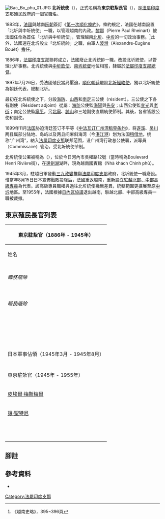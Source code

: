 {{Infobox former political post
| political_office   = <small>北圻統使<br />{{lang-vi|Thống sứ Bắc Kỳ}}<br />{{lang-fr|Résident supérieur du Tonkin}}</small>
| country            = 
| insignia           = Seal of the Resident-Superior of the French protectorate of Tonkin.png
| insigniasize       = 
| insigniacaption    = 北圻統使徽章
| image              = 
| caption            = 
| predecessor        = 北圻與中圻統使、<br/>北圻經略使
| successor          = 法國駐越南北部、中部高級專員
| first_officeholder = 黎那
| last_officeholder  = [[Camille_Auphelle|Camille Auphelle]]
| style              = 
| residence          = 北部府
| appointer          = [[法屬印度支那總督|法屬印度支那總督]]
| began              = 1884年
| ended              = 1945年
}}
[[File:Bac_Bo_phu_01.JPG|thumb]]
'''北圻統使'''（{{vie|v=Thống sứ Bắc Kỳ|hn=統使北圻}}），正式名稱為'''東京駐紮長官'''（{{lang-fr|Résident supérieur du Tonkin}}）{{noteTag|1=「Résident supérieur du Tonkin」意思是「東京駐紮長官」。越南人譯作「北圻統使」。}}，是[[法屬印度支那|法屬印度支那]]殖民政府的一個官職名。

1883年，[[法國|法國]]與越南[[阮朝|阮朝]]簽訂《[[第一次順化條約|第一次順化條約]]》。條約規定，法國在越南設置「北圻與中圻統使」一職，以管理越南的內政。[[黎那|黎那]]（Pierre Paul Rheinart）被法國任命為首任「北圻與中圻統使」，管理越南[[北圻|北圻]]、[[中圻|中圻]]的一切政治事務。<ref>《越南史略》，395~396頁</ref>此外，法國還在北圻設立「北圻統帥」之職，由軍人[[波滑|波滑]]（Alexandre-Eugène Bouët）擔任。

1886年，[[法屬印度支那|法屬印度支那]]聯邦成立，法國廢止北圻統帥一職，改設北圻統使，以管理北圻事務。北圻統使與[[中圻欽使|中圻欽使]]、[[南圻統督|南圻統督]]地位相當，隸屬於[[法屬印度支那總督|法屬印度支那總督]]。

1897年7月26日，受法國殖民當局壓迫，[[阮朝|順化朝廷]]罷設[[北圻經略使|北圻經略使]]，獨以北圻統使為朝廷代表，總制北圻。

最初在北圻統使之下，分設[[海防市|海防]]、[[山西省_(越南)|山西]]和[[南定省|南定]]三公使（résident）{{noteTag|1=「Résident」一詞在法語中是「駐紮官」的意思，越南人根據管轄區域不同，分別譯作「北圻統使」和各省「公使」。}}。三公使之下各有副使（Résident adjoint）{{noteTag|1=「Résident adjoint」則是「駐紮官助理」的意思，越南人譯作「副使」。}}從屬：[[海防市|海防]]公使監[[海陽省|海陽]]與[[先安縣|先安]]；山西公使監[[宣光省|宣光]]與[[老街省|老街]]；南定公使監[[寧平省|寧平]]。另[[北寧省|北寧]]、[[諒山省|諒山]]和{{link-vi|七溪|Thất Khê}}三地副使直屬統使節制。其後，各省皆設公使和副使。

1899年11月[[法国|法国]]胁迫清廷签订不平等《[[中法互订广州湾租界条约|中法互订广州湾租界条约]]》，将[[遂溪县|遂溪]]、[[吴川县|吴川]]两县属部分陆地、岛屿以及两县间麻斜海湾（今[[湛江港|湛江港]]）划为法国[[租借地|租借地]]，统称“广州湾”，納入[[法属印度支那|法属印度支那]]联邦范围，设广州湾行政总公使署，派專員（Commissaire）管治，受北圻統使节制。

北圻統使公署被稱為{{link-vi|統使府|Bắc Bộ phủ}}（{{lang-fr|Palais du Résident Supérieur}}），位於今日河內市吳權路12號（當時稱為Boulevard Henri Rivière街），在[[還劍湖|還劍湖]]湖畔，現為越南國賓館（Nhà khách Chính phủ）。

1945年3月，駐越日軍發動[[三九政變|三九政變]]推翻[[法屬印度支那|法屬印度支那]]政府，北圻統使一職廢設。惟當年8月15日日本宣佈戰敗投降后，法國重返越南，重新設立[[法國駐越南北部、中部高級專員|駐越北部、中部高級專員]]為代表。該高級專員職權與過往北圻統使幾無差異，統轄範圍更擴展至原[[中圻|中圻]]地區。至1955年，法國根據[[日內瓦會議_(1954年)|日內瓦協議]]退出越南，駐越北部、中部高級專員一職被裁撤。

==東京殖民長官列表==
{| class="wikitable"
|+
! colspan="5" | 東京駐紮官（1886年 - 1945年）
|-
! 姓名
! 姓名原文
! 越南译名
! 任期
! 备注
|-
| || Alexandre Vial || || 1886年 || 
|-
| || Jean Thomas Raoul Bonnal || || 1886年 - 1887年 || 
|-
| ''職務廢除'' || || || 1887年 - 1888年 || 
|-
| || Eusèbe Irénée Parreau || || 1888年4月 - 1889年 || 
|-
| || Ernest Albert Brière || || 1889年 - 1891年10月 || 
|-
| || Léon Jean Laurent Chavassieux || || 1891年 - 1893年 || 
|-
| || François Pierre Rodier || || 1893年 - 1895年 || 
|-
| ''職務廢除'' || || || 1895年 - 1897年 || 
|-
| || Léon Jules Pol Boulloche || || 1897年 || 
|-
| || Augustin Julien Fourès || || 1897年 - 1904年 || 
|-
| || Jean-Henri Groleau || || 1904年 - 1907年 || 
|-
| || Georges Maspero || || 1907年 || 
|-
| || Louis Alphonse Bonhoure || || 1907年3月9日 - 1907年 || 
|-
| || Louis Jules Morel || || 1907年 - 1909年 || 
|-
| || Jules Simoni || || 1909年 - 1912年 || 
|-
| || Léon Louis Jean Georges Destenay || || 1912年12月15日 - 1915年6月8日 || 
|-
| || Maurice Joseph Le Gallen || || 1915年 - 1916年 || 
|-
| || Jean Baptiste Édouard Bourcier Saint-Gaffray || || 1917年 - 1921年 || 
|-
| || Maurice Antoine François Montguillot || || 1921年 - 1925年 || 
|-
| || Eugène Jean Louis René Robin || || 1925年 - 1930年 || 
|-
| || Auguste Eugène Ludovic Tholance || || 1930年 - 1937年 || 
|-
| || Yves Charles Châtel || || 1937年 - 1940年 || 
|-
| || Émile Louis François Grandjean || || 1940年 - 1941年 || 
|-
| || Pierre Abel Delsalle || || 1941年 - 1942年 || 
|-
| || Camille Auphelle || || ？ - 1945年3月9日 || 
|-
! colspan="5" | 日本軍事佔領（1945年3月 - 1945年8月）
|-
| {{link-ja|西村熊雄|西村熊雄}} || {{lang|ja|西村 熊雄}}  || || 1945年3月 - 1945年8月 || 
|-
! colspan="5" | 東京駐紮官（1945年 - 1955年）
|-
| [[皮埃爾·梅斯梅爾|皮埃爾·梅斯梅爾]] || Pierre Messmer  || || 1945年8月18日 - 1945年8月22日 || 代理
|-
| [[讓·聖特尼|讓·聖特尼]] || Jean Sainteny  || || 1945年8月22日 - 1946年 || 
|-
| || Jean Valluy || || 1946年3月 - 1946年 || 
|-
| || Jean Crépin || || 1946年 - 1946年8月17日 || 
|-
| || Louis Morlière || || 1946年8月17日 - 約1947年2月 || 
|-
| || Yves Digo || || 約1948年 || 
|-
| || Marcel Alessandri || || ？ - 1950年11月 || 
|-
| || Pierre Boyer de Latour || || 1950年11月24日 - 1950年12月29日 || 
|-
| || Raoul Salan || || 1950年12月29日 - 1951年2月10日 || 代理
|-
| || François de Linares || || 1951年2月 - 1953年5月8日 || 
|-
| || René Cogny || || 1953年5月 - 1955年 || 
|-
|}

==腳註==
{{reflist}}
{{NoteFoot}}

==參考資料==
* {{zh-hans}}{{cite book|title={{VarSerif|Việt Nam sử lược}}|trans_title=《越南通史》（原文書名：《[[越南史略|越南史略]]》）|author=[[陳仲金|陳仲金]]|others=[[戴可來|戴可來]]譯|location=北京|publisher=商務印書館|year=1992|isbn=7-100-00454-3}}

{{法屬印度支那}}
[[Category:法屬印度支那|Category:法屬印度支那]]